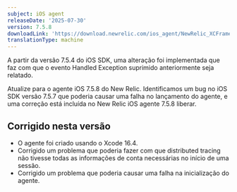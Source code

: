 ```yaml
---
subject: iOS agent
releaseDate: '2025-07-30'
version: 7.5.8
downloadLink: 'https://download.newrelic.com/ios_agent/NewRelic_XCFramework_Agent_7.5.8.zip'
translationType: machine
---
```


<Callout variant="important">
  A partir da versão 7.5.4 do iOS SDK, uma alteração foi implementada que faz com que o evento Handled Exception suprimido anteriormente seja relatado.

  Atualize para o agente iOS 7.5.8 do New Relic. Identificamos um bug no iOS SDK versão 7.5.7 que poderia causar uma falha no lançamento do agente, e uma correção está incluída no New Relic iOS agente 7.5.8 liberar.
</Callout>

## Corrigido nesta versão

* O agente foi criado usando o Xcode 16.4.
* Corrigido um problema que poderia fazer com que distributed tracing não tivesse todas as informações de conta necessárias no início de uma sessão.
* Corrigido um problema que poderia causar uma falha na inicialização do agente.